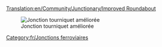 [[Translation:en/Community/Junctionary/Improved Roundabout]]

{{fr/Menu de Croisements}}

[[File:en/Improved.Roundabout.png|none|frame|Jonction tourniquet améliorée]]

{{fr/Critère de jonction|Peu coûteux|2|0|0|0|0||0|0|1|1|||Les trains en panne affectent toute la jonction.|
*Peut gérer jusqu'à 4 trains à la fois
*Zone: 9 x 9
}}

[[Category:fr/Jonctions ferroviaires]]